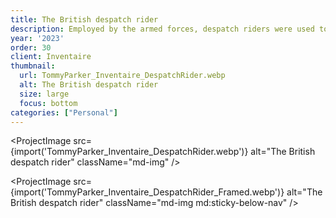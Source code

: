 ```yaml
---
title: The British despatch rider
description: Employed by the armed forces, despatch riders were used to deliver urgent orders and messages between headquarters and military units.
year: '2023'
order: 30
client: Inventaire
thumbnail:
  url: TommyParker_Inventaire_DespatchRider.webp
  alt: The British despatch rider
  size: large
  focus: bottom
categories: ["Personal"]
---
```


<ProjectImage
  src={import('TommyParker_Inventaire_DespatchRider.webp')}
  alt="The British despatch rider"
  className="md-img"
/>

<ProjectImage
  src={import('TommyParker_Inventaire_DespatchRider_Framed.webp')}
  alt="The British despatch rider"
  className="md-img md:sticky-below-nav"
/>